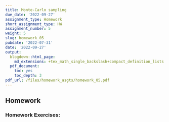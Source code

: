 ```yaml
---
title: Monte-Carlo sampling
due_date: '2022-09-27'
assignment_type: Homework
short_assignment_type: HW
assignment_number: 5
weight: 5
slug: homework_05
pubdate: '2022-07-31'
date: '2022-09-27'
output:
  blogdown::html_page:
    md_extensions: +tex_math_single_backslash+compact_definition_lists
  pdf_document:
    toc: yes
    toc_depth: 3
pdf_url: /files/homework_asgts/homework_05.pdf
---
```

## Homework

### Homework Exercises:

